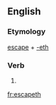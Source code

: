 ==English==

===Etymology===
[[escape]] + [[-eth]]

===Verb===
{{infl|en|verb form}}

# {{archaic third-person singular of|escape}}

[[fr:escapeth]]